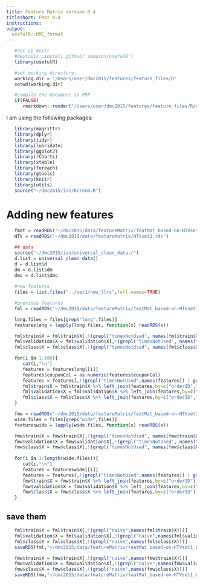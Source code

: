 ```yaml
---
title: Feature Matrix Version 0.4
titleshort: FMat 0.4
instructions: 
output:
  usefulR::DMC_format
---
```


<!--- # (R code (No Results in Document)) -->
```r
   #set up knitr
   #devtools::install_github('imouzon/usefulR')
   library(usefulR)

   #set working directory
   working.dir = "/Users/user/dmc2015/features/feature_files/R"
   setwd(working.dir)

   #compile the document to PDF
   if(FALSE) 
      rmarkdown::render("/Users/user/dmc2015/features/feature_files/R/create_feature_matrix_version0.4.rmd")
```

I am using the following packages:
<!--- # (R code (No Results in Document))-->
```r
   library(magrittr)
   library(dplyr)
   library(tidyr)
   library(lubridate)
   library(ggplot2)
   library(rCharts)
   library(xtable)
   library(foreach)
   library(gtools)
   library(knitr)
   library(utils)
   source("~/dmc2015/ian/R/renm.R")
```

# Adding new features
<!--- : R code (No Results in Document) -->
```r
   fmat = readRDS("~/dmc2015/data/featureMatrix/featMat_based-on-HTVset1_WIDE_ver0.3.rds")
   HTV = readRDS("~/dmc2015/data/featureMatrix/HTVset1.rds")

   ## data
   source("~/dmc2015/ian/universal_clean_data.r")
   d.list = universal_clean_data()
   d = d.list$d
   dm = d.list$dm
   dmc = d.list$dmc
   
   #new features
   files = list.files("../set1/new_llrs",full.names=TRUE)
```

<!--- chunk-label: R code (No Results in Document) -->
```r
   #previous features
   fml = readRDS("~/dmc2015/data/featureMatrix/featMat_based-on-HTVset1_LONG_ver0.3.rds")

   long.files = files[grep("long",files)]
   featureslong = lapply(long.files, function(x) readRDS(x))

   fml$train$X = fml$train$X[,!(grepl("timesNotUsed", names(fml$train$X)) | grepl("timesUsed",names(fml$train$X)) | grepl("ntimes",names(fml$train$X)))]
   fml$validation$X = fml$validation$X[,!(grepl("timesNotUsed", names(fml$validation$X)) | grepl("timesUsed",names(fml$validation$X)) | grepl("ntimes",names(fml$validation$X)))]
   fml$class$X = fml$class$X[,!(grepl("timesNotUsed", names(fml$class$X)) | grepl("timesUsed",names(fml$class$X)) | grepl("ntimes",names(fml$class$X)))]

   for(i in 1:106){
      cat(i,"\n")
      features = featureslong[[i]]
      features$couponCol = as.numeric(features$couponCol) 
      features = features[,!(grepl("timesNotUsed",names(features)) | grepl("timesUsed",names(features)) | grepl("ntimes",names(features)))]
      fml$train$X = fml$train$X %>% left_join(features,by=c("orderID","couponCol"))
      fml$validation$X = fml$validation$X %>% left_join(features,by=c("orderID","couponCol"))
      fml$class$X = fml$class$X %>% left_join(features,by=c("orderID","couponCol"))
   }
```

<!--- chunk-label: R code (No Results in Document) -->
```r
   fmw = readRDS("~/dmc2015/data/featureMatrix/featMat_based-on-HTVset1_WIDE_ver0.3.rds")
   wide.files = files[grep("wide",files)]
   featureswide = lapply(wide.files, function(x) readRDS(x))

   fmw$train$X = fmw$train$X[,!(grepl("timesNotUsed", names(fmw$train$X)) | grepl("timesUsed",names(fmw$train$X)) | grepl("ntimes",names(fmw$train$X)))]
   fmw$validation$X = fmw$validation$X[,!(grepl("timesNotUsed", names(fmw$validation$X)) | grepl("timesUsed",names(fmw$validation$X)) | grepl("ntimes",names(fmw$validation$X)))]
   fmw$class$X = fmw$class$X[,!(grepl("timesNotUsed", names(fmw$class$X)) | grepl("timesUsed",names(fmw$class$X)) | grepl("ntimes",names(fmw$class$X)))]
   
   for(i in 1:length(wide.files)){
      cat(i,"\n")
      features = featureswide[[i]]
      features = features[,!(grepl("timesNotUsed",names(features)) | grepl("timesUsed",names(features)) | grepl("ntimes",names(features)))]
      fmw$train$X = fmw$train$X %>% left_join(features,by=c("orderID"))
      fmw$validation$X = fmw$validation$X %>% left_join(features,by=c("orderID"))
      fmw$class$X = fmw$class$X %>% left_join(features,by=c("orderID"))
   }
```

## save them
```r
   fml$train$X = fml$train$X[,!(grepl("naive",names(fml$train$X)))]
   fml$validation$X = fml$validation$X[,!(grepl("naive",names(fml$validation$X)))]
   fml$class$X = fml$class$X[,!(grepl("naive",names(fml$class$X)))]
   saveRDS(fml,"~/dmc2015/data/featureMatrix/featMat_based-on-HTVset1_LONG_ver0.4.rds")

   fmw$train$X = fmw$train$X[,!(grepl("naive",names(fmw$train$X)))]
   fmw$validation$X = fmw$validation$X[,!(grepl("naive",names(fmw$validation$X)))]
   fmw$class$X = fmw$class$X[,!(grepl("naive",names(fmw$class$X)))]
   saveRDS(fmw,"~/dmc2015/data/featureMatrix/featMat_based-on-HTVset1_WIDE_ver0.4.rds")
```
